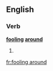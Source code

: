 ==English==

===Verb===
'''[[fooling]] [[around]]'''

# {{present participle of|fool around}}

[[fr:fooling around]]